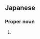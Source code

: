 ==Japanese==
{{ja-kanjitab|うじ|いえ|yomi=k}}

===Proper noun===
{{ja-pos|うじ.いえ|proper}}

# {{surname|lang=ja|sort=うじいえ}}
